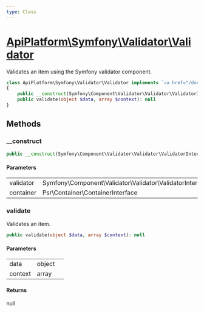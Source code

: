 ```yaml
---
type: Class
---
```


# [ApiPlatform\Symfony\Validator\Validator](/docs/v3.2/reference/Symfony/Validator/Validator)

Validates an item using the Symfony validator component.



```php
class ApiPlatform\Symfony\Validator\Validator implements `<a href="/docs/v3.2/reference/Validator/ValidatorInterface">ApiPlatform\Validator\ValidatorInterface</a>`
{
    public __construct(Symfony\Component\Validator\Validator\ValidatorInterface $validator, null|Psr\Container\ContainerInterface $container)
    public validate(object $data, array $context): null
}
```
## Methods

### __construct



```php
public __construct(Symfony\Component\Validator\Validator\ValidatorInterface $validator, null|Psr\Container\ContainerInterface $container)
```

#### Parameters

<table><tbody>
<tr><td>validator</td><td>Symfony\Component\Validator\Validator\ValidatorInterface</td><td></td></tr><tr><td>container</td><td>Psr\Container\ContainerInterface</td><td></td></tr>
</tbody>
</table>

### validate

Validates an item.

```php
public validate(object $data, array $context): null
```

#### Parameters

<table><tbody>
<tr><td>data</td><td>object</td><td></td></tr><tr><td>context</td><td>array</td><td></td></tr>
</tbody>
</table>

#### Returns

null
